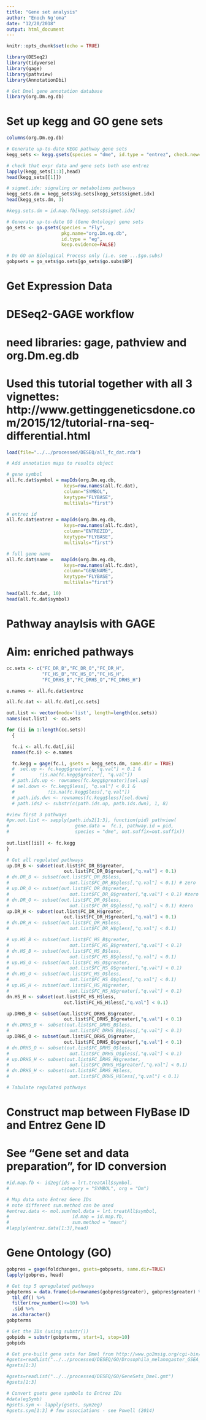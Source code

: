 ```yaml
---
title: "Gene set analysis"
author: "Enoch Ng'oma"
date: "12/20/2018"
output: html_document
---
```


```r
knitr::opts_chunk$set(echo = TRUE)

library(DESeq2)
library(tidyverse)
library(gage)
library(pathview)
library(AnnotationDbi)

# Get Dmel gene annotation database
library(org.Dm.eg.db)

```

# Set up kegg and GO gene sets

```r
columns(org.Dm.eg.db)

# Generate up-to-date KEGG pathway gene sets 
kegg_sets <- kegg.gsets(species = "dme", id.type = "entrez", check.new=FALSE)

# check that expr data and gene sets both use entrez
lapply(kegg_sets[1:3],head)
head(kegg_sets[[1]])

# sigmet.idx: signaling or metabolisms pathways
kegg_sets.dm = kegg_sets$kg.sets[kegg_sets$sigmet.idx]
head(kegg_sets.dm, 3)

#kegg.sets.dm = id.map.fb[kegg.sets$sigmet.idx]

# Generate up-to-date GO (Gene Ontology) gene sets
go_sets <- go.gsets(species = "Fly", 
                    pkg.name="org.Dm.eg.db", 
                    id.type = "eg", 
                    keep.evidence=FALSE)

# Do GO on Biological Process only (i.e. see ...$go.subs)
gobpsets = go_sets$go.sets[go_sets$go.subs$BP]
```

# Get Expression Data
# DESeq2-GAGE workflow
# need libraries: gage, pathview and org.Dm.eg.db
# Used this tutorial together with all 3 vignettes: http://www.gettinggeneticsdone.com/2015/12/tutorial-rna-seq-differential.html

```r

load(file="../../processed/DESEQ/all_fc_dat.rda")

# Add annotation maps to results object

# gene symbol
all.fc.dat$symbol = mapIds(org.Dm.eg.db,
                     keys=row.names(all.fc.dat), 
                     column="SYMBOL",
                     keytype="FLYBASE",
                     multiVals="first")

# entrez id
all.fc.dat$entrez = mapIds(org.Dm.eg.db,
                     keys=row.names(all.fc.dat), 
                     column="ENTREZID",
                     keytype="FLYBASE",
                     multiVals="first")

# full gene name
all.fc.dat$name =   mapIds(org.Dm.eg.db,
                     keys=row.names(all.fc.dat), 
                     column="GENENAME",
                     keytype="FLYBASE",
                     multiVals="first")

head(all.fc.dat, 10)
head(all.fc.dat$symbol)

```

# Pathway anaylsis with GAGE
# Aim: enriched pathways

```r
cc.sets <- c("FC_DR_B","FC_DR_O","FC_DR_H",
             "FC_HS_B","FC_HS_O","FC_HS_H",
             "FC_DRHS_B","FC_DRHS_O","FC_DRHS_H")

e.names <- all.fc.dat$entrez

all.fc.dat <- all.fc.dat[,cc.sets]

out.list <- vector(mode='list', length=length(cc.sets))
names(out.list)  <- cc.sets

for (ii in 1:length(cc.sets)) 
  {

  fc.i <- all.fc.dat[,ii]
  names(fc.i) <- e.names

  fc.kegg = gage(fc.i, gsets = kegg_sets.dm, same.dir = TRUE)
  #  sel.up <- fc.kegg$greater[, "q.val"] < 0.1 &
  #         !is.na(fc.kegg$greater[, "q.val"])
  # path.ids.up <- rownames(fc.kegg$greater)[sel.up]
  # sel.down <- fc.kegg$less[, "q.val"] < 0.1 &
  #            !is.na(fc.kegg$less[,"q.val"])
  # path.ids.dwn <- rownames(fc.kegg$less)[sel.down]
  # path.ids2 <- substr(c(path.ids.up, path.ids.dwn), 1, 8)

#view first 3 pathways 
#pv.out.list <- sapply(path.ids2[1:3], function(pid) pathview(
#                        gene.data =  fc.i, pathway.id = pid,
#                        species = "dme", out.suffix=out.suffix))
  
out.list[[ii]] <- fc.kegg
}

# Get all regulated pathways
up.DR_B <- subset(out.list$FC_DR_B$greater, 
                     out.list$FC_DR_B$greater[,"q.val"] < 0.1)
# dn.DR_B <- subset(out.list$FC_DR_B$less, 
#                      out.list$FC_DR_B$gless[,"q.val"] < 0.1) # zero
# up.DR_O <- subset(out.list$FC_DR_O$greater, 
#                      out.list$FC_DR_O$greater[,"q.val"] < 0.1) #zero
# dn.DR_O <- subset(out.list$FC_DR_O$less, 
#                      out.list$FC_DR_O$gless[,"q.val"] < 0.1) #zero
up.DR_H <- subset(out.list$FC_DR_H$greater, 
                     out.list$FC_DR_H$greater[,"q.val"] < 0.1)
# dn.DR_H <- subset(out.list$FC_DR_H$less, 
#                      out.list$FC_DR_H$gless[,"q.val"] < 0.1)

# up.HS_B <- subset(out.list$FC_HS_B$greater, 
#                      out.list$FC_HS_B$greater[,"q.val"] < 0.1)
# dn.HS_B <- subset(out.list$FC_HS_B$less, 
#                      out.list$FC_HS_B$gless[,"q.val"] < 0.1)
# up.HS_O <- subset(out.list$FC_HS_O$greater, 
#                      out.list$FC_HS_O$greater[,"q.val"] < 0.1)
# dn.HS_O <- subset(out.list$FC_HS_O$less, 
#                      out.list$FC_HS_O$gless[,"q.val"] < 0.1)
# up.HS_H <- subset(out.list$FC_HS_H$greater, 
#                      out.list$FC_HS_H$greater[,"q.val"] < 0.1)
dn.HS_H <- subset(out.list$FC_HS_H$less, 
                     out.list$FC_HS_H$less[,"q.val"] < 0.1)

up.DRHS_B <- subset(out.list$FC_DRHS_B$greater, 
                     out.list$FC_DRHS_B$greater[,"q.val"] < 0.1)
# dn.DRHS_B <- subset(out.list$FC_DRHS_B$less, 
#                      out.list$FC_DRHS_B$gless[,"q.val"] < 0.1)
up.DRHS_O <- subset(out.list$FC_DRHS_O$greater, 
                     out.list$FC_DRHS_O$greater[,"q.val"] < 0.1)
# dn.DRHS_O <- subset(out.list$FC_DRHS_O$less, 
#                      out.list$FC_DRHS_O$gless[,"q.val"] < 0.1)
# up.DRHS_H <- subset(out.list$FC_DRHS_H$greater, 
#                      out.list$FC_DRHS_H$greater[,"q.val"] < 0.1)
# dn.DRHS_H <- subset(out.list$FC_DRHS_H$less, 
#                      out.list$FC_DRHS_H$less[,"q.val"] < 0.1)

# Tabulate regulated pathways

```

# Construct map between FlyBase ID and Entrez Gene ID
# See "Gene set and data preparation", for ID conversion

```r
#id.map.fb <- id2eg(ids = lrt.treatAll$symbol, 
#                   category = "SYMBOL", org = "Dm")

# Map data onto Entrez Gene IDs 
# note different sum.method can be used
#entrez.data <- mol.sum(mol.data = lrt.treatAll$symbol, 
#                       id.map = id.map.fb,
#                       sum.method = "mean")
#lapply(entrez.data[1:3],head)
```

# Gene Ontology (GO)

```r

gobpres = gage(foldchanges, gsets=gobpsets, same.dir=TRUE)
lapply(gobpres, head)

# Get top 5 upregulated pathways
gobpterms = data.frame(id=rownames(gobpres$greater), gobpres$greater) %>% 
  tbl_df() %>% 
  filter(row_number()<=10) %>% 
  .$id %>% 
  as.character()
gobpterms

# Get the IDs (using substr())
gobpids = substr(gobpterms, start=1, stop=10)
gobpids
```



```r
# Get pre-built gene sets for Dmel from http://www.go2msig.org/cgi-bin/prebuilt.cgi
#gsets=readList("../../processed/DESEQ/GO/Drosophila_melanogaster_GSEA_GO_sets_all_symbols_highquality_April_2015.gmt")
#gsets[1:3]

#gsets=readList("../../processed/DESEQ/GO/GeneSets_Dmel.gmt")
#gsets[1:3]

# Convert gsets gene symbols to Entrez IDs
#data(egSymb)
#gsets.sym <- lapply(gsets, sym2eg)
#gsets.sym[1:3] # few associations - see Powell (2014)
```